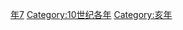 {{Catnav|頁面分類|历史|歷史時代|年|10世纪各年}}
{{Commons category|987}}

[[Category:980年代|年7]]
[[Category:10世纪各年|Category:10世纪各年]]
[[Category:亥年|Category:亥年]]